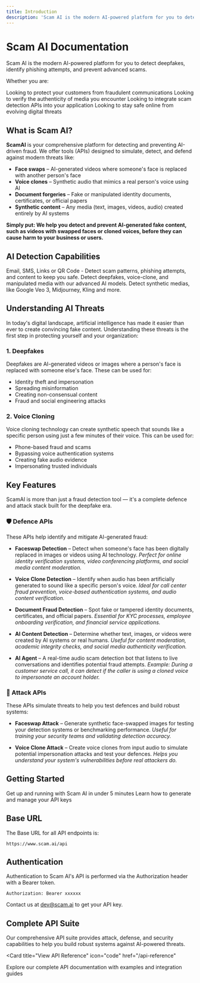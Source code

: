 ```yaml
---
title: Introduction
description: 'Scam AI is the modern AI-powered platform for you to detect deepfakes, identify phishing attempts, and prevent advanced scams.'
---
```


# Scam AI Documentation

Scam AI is the modern AI-powered platform for you to detect deepfakes, identify phishing attempts, and prevent advanced scams.

Whether you are:

<CardGroup cols={2}>
  <Card
    title="Business Owner"
    icon="building"
    href="#"
  >
    Looking to protect your customers from fraudulent communications
  </Card>
  <Card
    title="Content Creator"
    icon="camera"
    href="#"
  >
    Looking to verify the authenticity of media you encounter
  </Card>
  <Card
    title="Developer"
    icon="code"
    href="#"
  >
    Looking to integrate scam detection APIs into your application
  </Card>
  <Card
    title="Individual"
    icon="user"
    href="#"
  >
    Looking to stay safe online from evolving digital threats
  </Card>
</CardGroup>

## What is Scam AI?

**ScamAI** is your comprehensive platform for detecting and preventing AI-driven fraud. We offer tools (APIs) designed to simulate, detect, and defend against modern threats like:

- **Face swaps** – AI-generated videos where someone's face is replaced with another person's face
- **Voice clones** – Synthetic audio that mimics a real person's voice using AI
- **Document forgeries** – Fake or manipulated identity documents, certificates, or official papers
- **Synthetic content** – Any media (text, images, videos, audio) created entirely by AI systems

**Simply put: We help you detect and prevent AI-generated fake content, such as videos with swapped faces or cloned voices, before they can cause harm to your business or users.**

## AI Detection Capabilities

<CardGroup cols={3}>
  <Card
    title="Text and Links"
    icon="link"
    href="/detection/text-and-links"
  >
    Email, SMS, Links or QR Code - Detect scam patterns, phishing attempts, and content to keep you safe.
  </Card>
  <Card
    title="Deepfake & Voice-clone"
    icon="face-grin-beam"
    href="/detection/deepfake-voice-clone"
  >
    Detect deepfakes, voice-clone, and manipulated media with our advanced AI models.
  </Card>
  <Card
    title="GenAI Image and Content"
    icon="image"
    href="/detection/genai-content"
  >
    Detect synthetic medias, like Google Veo 3, Midjourney, Kling and more.
  </Card>
</CardGroup>

## Understanding AI Threats

In today's digital landscape, artificial intelligence has made it easier than ever to create convincing fake content. Understanding these threats is the first step in protecting yourself and your organization:

### 1. Deepfakes
Deepfakes are AI-generated videos or images where a person's face is replaced with someone else's face. These can be used for:
- Identity theft and impersonation
- Spreading misinformation
- Creating non-consensual content
- Fraud and social engineering attacks

### 2. Voice Cloning
Voice cloning technology can create synthetic speech that sounds like a specific person using just a few minutes of their voice. This can be used for:
- Phone-based fraud and scams
- Bypassing voice authentication systems
- Creating fake audio evidence
- Impersonating trusted individuals

## Key Features

ScamAI is more than just a fraud detection tool — it's a complete defence and attack stack built for the deepfake era.

### 🛡️ Defence APIs

These APIs help identify and mitigate AI-generated fraud:

- **Faceswap Detection** – Detect when someone's face has been digitally replaced in images or videos using AI technology. *Perfect for online identity verification systems, video conferencing platforms, and social media content moderation.*

- **Voice Clone Detection** – Identify when audio has been artificially generated to sound like a specific person's voice. *Ideal for call center fraud prevention, voice-based authentication systems, and audio content verification.*

- **Document Fraud Detection** – Spot fake or tampered identity documents, certificates, and official papers. *Essential for KYC processes, employee onboarding verification, and financial service applications.*

- **AI Content Detection** – Determine whether text, images, or videos were created by AI systems or real humans. *Useful for content moderation, academic integrity checks, and social media authenticity verification.*

- **AI Agent** – A real-time audio scam detection bot that listens to live conversations and identifies potential fraud attempts. *Example: During a customer service call, it can detect if the caller is using a cloned voice to impersonate an account holder.*

### 🔺 Attack APIs

These APIs simulate threats to help you test defences and build robust systems:

- **Faceswap Attack** – Generate synthetic face-swapped images for testing your detection systems or benchmarking performance. *Useful for training your security teams and validating detection accuracy.*

- **Voice Clone Attack** – Create voice clones from input audio to simulate potential impersonation attacks and test your defences. *Helps you understand your system's vulnerabilities before real attackers do.*

## Getting Started

<CardGroup cols={2}>
  <Card
    title="Quickstart"
    icon="rocket"
    href="/quickstart"
  >
    Get up and running with Scam AI in under 5 minutes
  </Card>
  <Card
    title="Generate API Key"
    icon="key"
    href="/generate-key"
  >
    Learn how to generate and manage your API keys
  </Card>
</CardGroup>

## Base URL

The Base URL for all API endpoints is:

```
https://www.scam.ai/api
```

## Authentication

Authentication to Scam AI's API is performed via the Authorization header with a Bearer token.

```
Authorization: Bearer xxxxxx
```

Contact us at [dev@scam.ai](mailto:dev@scam.ai) to get your API key.

## Complete API Suite

Our comprehensive API suite provides attack, defense, and security capabilities to help you build robust systems against AI-powered threats.

<Card
  title="View API Reference"
  icon="code"
  href="/api-reference"
>
  Explore our complete API documentation with examples and integration guides
</Card>